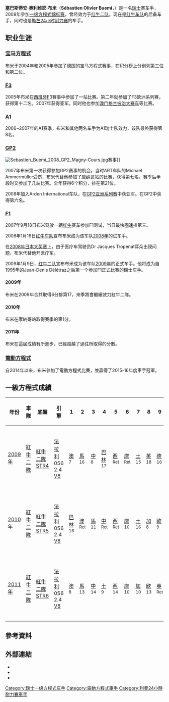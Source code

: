 {{noteTA
|G1=F1
}}
{{F1 driver
| Name = 塞巴斯蒂安·布米
| Image = ÖAMTC Welt des Motorsports 2016-80.jpg
| Caption = 
| birth_date = {{birth date and age|1988|10|31|df=y}}
| birth_place = [[瑞士|瑞士]][[埃格勒|埃格勒]]
| Nationality = {{flag|Switzerland}}
| Years = 2009-2011
| Teams = [[红牛二队|红牛二队]]
| Races = 55
| Championships = 0
| Wins = 0
| Podiums = 0
| Points = 29
| Poles = 0
| Fastest laps = 0
| First race = [[2009年澳大利亚大奖赛|2009年澳大利亚大奖赛]]
| Last race = [[2011年巴西大奖赛|2011年巴西大奖赛]]
| Last season = 2011
| Last position = 第15（15分）
}}
'''塞巴斯蒂安·奥利维耶·布米'''（'''Sébastien Olivier Buemi'''，{{bd|1988年|10月31日|catIdx=B}}）是一名[[瑞士|瑞士]]赛车手，2009年參加[[一级方程式锦标赛|一级方程式锦标赛]]，曾经效力于[[红牛二队|红牛二队]]。现在是[[红牛车队|红牛车队]]的后备车手，同时也是[[勒芒24小时耐力赛|勒芒24小时耐力赛]]的车手。

== 职业生涯 ==
=== [[宝马方程式|宝马方程式]] ===
布米于2004年和2005年参加了德国的宝马方程式赛事，在积分榜上分别列第三位和第二位。
=== [[三級方程式賽車|F3]] ===
2005年布米在[[西班牙|西班牙]]F3赛事中参加了一站比赛。第二年就参加了F3欧洲系列赛，获得第十二名，2007年获得亚军。同时他也参加[[澳门格兰披治大赛车|澳门格兰披治大赛车]]等比赛。

=== [[A1|A1]] ===
2006~2007年的A1赛季，布米和其他两名车手为A1瑞士队效力，该队最终获得第8名。

=== [[GP2|GP2]] ===
[[File:Sebastien_Buemi_2008_GP2_Magny-Cours.jpg|thumb]]赛事]]

2007年布米第一次获得参加GP2赛事的机会。当时ART车队的Michael Ammermüller受伤，布米代替他参加了[[摩纳哥|摩纳哥]]站的比赛，获得第七名。赛季后半段时又参加了几站比赛。全年获得6个积分，排在第21位。

2008年加入Arden International车队，在[[GP2亚洲系列赛|GP2亚洲系列赛]]中获亚军。在GP2中获得第六名。

=== [[F1|F1]] ===
2007年9月18日布米驾驶一辆[[红牛车队|红牛]]赛车参加F1测试，当日最快圈速排第三。

2008年1月16日[[红牛车队|红牛车队]]宣布布米成为该车队[[2008年世界一级方程式锦标赛|2008年]]的试车手。

在[[2008年日本大奖赛|2008年日本大奖赛]]上，由于医疗车驾驶员Dr Jacques Tropenat耳朵出现问题，布米代替他开医疗车。

2009年1月9日，[[红牛二队|红牛二队]]宣布布米成为该车队[[2009年世界一级方程式锦标赛|2009年]]的正式车手。他将成为自1995年的Jean-Denis Délétraz之后第一个参加F1正式比赛的瑞士车手。

==== 2009年 ====
布米在2009年合共取得6分排第17，來季將會繼續效力紅牛二隊。

==== 2010年 ====
布米在摩納哥站取得賽季的第1分。

==== 2011年 ====
布米在這屆成績有所進步，已經超越了過往所取得的分數。

=== [[電動方程式|電動方程式]] ===
自2014年以來，布米參加了電動方程式比賽，並贏得了2015-16年度車手冠軍。

== 一級方程式成績 ==
{| class="wikitable" style="text-align:center; font-size:95%"
! 年份
! 車隊
! 底盤
! 引擎
! 1
! 2
! 3
! 4
! 5
! 6
! 7
! 8
! 9
! 10
! 11
! 12
! 13
! 14
! 15
! 16
! 17
! 18
! 19
! 排名
! 分數
|- 
| [[2009年世界一级方程式锦标赛|2009年]]
! [[紅牛二隊|紅牛二隊]]
! [[紅牛二隊STR4|紅牛二隊STR4]]
! [[法拉利車隊|法拉利]] 056 2.4 [[V8引擎|V8]]
|bgcolor="#DFFFDF"|[[2009年澳大利亚大奖赛|澳]]<br /><small>7</small>
|bgcolor="#CFCFFF"| [[2009年马来西亞大奖赛|馬]]<br /><small>16</small>
|bgcolor="#DFFFDF"|[[2009年中国大奖赛|中]]<br /><small>8</small>
|bgcolor="#CFCFFF"| [[2009年巴林大奖赛|巴林]]<br /><small>17</small>
|bgcolor="#EFCFFF"|[[2009年西班牙大奖赛|西]]<br /><small>Ret</small>
|bgcolor="#EFCFFF"|[[2009年摩纳哥大奖赛|摩]]<br /><small>Ret</small>
|bgcolor="#CFCFFF"|[[2009年土耳其大奖赛|土]]<br /><small>15</small>
|bgcolor="#CFCFFF"|[[2009年英国大奖赛|英]]<br /><small>18</small>
|bgcolor="#CFCFFF"|[[2009年德国大奖赛|德]]<br /><small>16</small>
|bgcolor="#CFCFFF"|[[2009年匈牙利大奖赛|匈]]<br /><small>16</small>
|bgcolor="#EFCFFF"|[[2009年欧洲大奖赛|欧]]<br /><small>Ret</small>
|bgcolor="#CFCFFF"|[[2009年比利时大奖赛|比]]<br /><small>12</small>
|bgcolor="#CFCFFF"|[[2009年意大利大奖赛|-{zh-hans:意;zh-hk:意;zh-tw:義;}-]]<br /><small>13</small>
|bgcolor="#EFCFFF"|[[2009年新加坡大奖赛|新]]<br /><small>Ret</small>
|bgcolor="#EFCFFF"|[[2009年日本大奖赛|日]]<br /><small>Ret</small>
|bgcolor="#DFFFDF"|[[2009年巴西大奖赛|巴西]]<br /><small>7</small>
|bgcolor="#DFFFDF"|[[2009年阿布扎比大奖赛|阿]]<br /><small>8</small>
|
|
! 第17
! 6
|- 
| [[2010年世界一级方程式锦标赛|2010年]]
! [[紅牛二隊|紅牛二隊]]
! [[紅牛二隊STR5|紅牛二隊STR5]]
! [[法拉利車隊|法拉利]] 056 2.4 [[V8引擎|V8]]
|bgcolor="#CFCFFF"|[[2010年巴林大奖赛|巴林]]<br /><small>16</small>
|bgcolor="#EFCFFF"|[[2010年澳大利亚大奖赛|澳]]<br /><small>Ret</small>
|bgcolor="#CFCFFF"|[[2010年马来西亞大奖赛|馬]]<br /><small>11</small>
|bgcolor="#EFCFFF"|[[2010年中国大奖赛|中]]<br /><small>Ret</small>
|bgcolor="#EFCFFF"|[[2010年西班牙大奖赛|西]]<br /><small>Ret</small>
|bgcolor="#DFFFDF"|[[2010年摩纳哥大奖赛|摩]]<br /><small>10</small>
|bgcolor="#CFCFFF"|[[2010年土耳其大奖赛|土]]<br /><small>16</small>
|bgcolor="#DFFFDF"|[[2010年加拿大大奖赛|加]]<br /><small>8</small>
|bgcolor="#DFFFDF"|[[2010年欧洲大奖赛|欧]]<br /><small>9</small>
|bgcolor="#CFCFFF"|[[2010年英国大奖赛|英]]<br /><small>12</small>
|bgcolor="#EFCFFF"|[[2010年德国大奖赛|德]]<br /><small>Ret</small>
|bgcolor="#CFCFFF"|[[2010年匈牙利大奖赛|匈]]<br /><small>12</small>
|bgcolor="#CFCFFF"|[[2010年比利时大奖赛|比]]<br /><small>12</small>
|bgcolor="#CFCFFF"|[[2010年意大利大奖赛|-{zh-hans:意;zh-hk:意;zh-tw:義;}-]]<br /><small>11</small>
|bgcolor="#CFCFFF"|[[2010年新加坡大奖赛|新]]<br /><small>14</small>
|bgcolor="#DFFFDF"|[[2010年日本大奖赛|日]]<br /><small>10</small>
|bgcolor="#EFCFFF"|[[2010年韩国大奖赛|韩]]<br /><small>Ret</small>
|bgcolor="#CFCFFF"|[[2010年巴西大奖赛|巴西]]<br /><small>13</small>
|bgcolor="#CFCFFF"|[[2010年阿布扎比大奖赛|阿]]<br /><small>15</small>
! 第16
! 8
|- 
| [[2011年世界一级方程式锦标赛|2011年]]
! [[紅牛二隊|紅牛二隊]]
! [[紅牛二隊STR6|紅牛二隊STR6]]
! [[法拉利車隊|法拉利]] 056 2.4 [[V8引擎|V8]]
|bgcolor="#DFFFDF"|[[2011年澳大利亚大奖赛|澳]]<br /><small>8</small>
|bgcolor="#CFCFFF"|[[2011年马来西亞大奖赛|馬]]<br /><small>13</small>
|bgcolor="#CFCFFF"|[[2011年中国大奖赛|中]]<br /><small>14</small>
|bgcolor="#DFFFDF"|[[2011年土耳其大奖赛|土]]<br /><small>9</small>
|bgcolor="#CFCFFF"|[[2011年西班牙大奖赛|西]]<br /><small>14</small>
|bgcolor="#DFFFDF"|[[2011年摩纳哥大奖赛|摩]]<br /><small>10</small>
|bgcolor="#DFFFDF"|[[2011年加拿大大奖赛|加]]<br /><small>10</small>
|bgcolor="#CFCFFF"|[[2011年欧洲大奖赛|欧]]<br /><small>13</small>
|bgcolor="#EFCFFF"|[[2011年英国大奖赛|英]]<br /><small>Ret</small>
|bgcolor="#CFCFFF"|[[2011年德国大奖赛|德]]<br /><small>15</small>
|bgcolor="#DFFFDF"|[[2011年匈牙利大奖赛|匈]]<br /><small>8</small>
|bgcolor="#EFCFFF"|[[2011年比利时大奖赛|比]]<br /><small>Ret</small>
|bgcolor="#CFCFFF"|[[2011年意大利大奖赛|-{zh-hans:意;zh-hk:意;zh-tw:義;}-]]<br /><small>10</small>
|bgcolor="#CFCFFF"|[[2011年新加坡大奖赛|新]]<br /><small>11</small>
|bgcolor="#EFCFFF"|[[2011年日本大奖赛|日]]<br /><small>Ret</small>
|bgcolor="#DFFFDF"|[[2011年韩国大奖赛|韩]]<br /><small>9</small>
|bgcolor="#EFCFFF"|[[2011年印度大奖赛|印]]<br /><small>Ret</small>
|bgcolor="#EFCFFF"|[[2011年阿布扎比大奖赛|阿]]<br /><small>Ret</small>
|bgcolor="#CFCFFF"|[[2011年巴西大奖赛|巴西]]<br /><small>12</small>
! 第15
! 15
|}

==參考資料==
{{reflist}}

==外部連結==
{{Commons category|Sébastien Buemi}}
* {{Official website|http://www.buemi.ch}}
* {{twitter|sebastien_buemi}}
* {{DriverDB driver|sebastien-buemi}}

{{紅牛車隊}}
{{STR}}

{{Authority control}}

{{DEFAULTSORT:Buemi, Sebastien}}
[[Category:瑞士一级方程式车手|Category:瑞士一级方程式车手]]
[[Category:電動方程式車手|Category:電動方程式車手]]
[[Category:利曼24小時耐力賽車手|Category:利曼24小時耐力賽車手]]